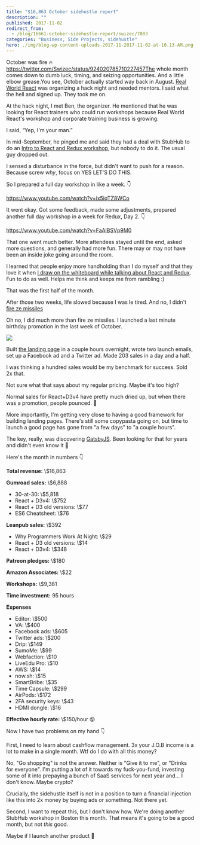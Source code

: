 ```yaml
---
title: "$16,863 October sidehustle report"
description: ""
published: 2017-11-02
redirect_from:
  - /blog/16661-october-sidehustle-report/swizec/7883
categories: "Business, Side Projects, sidehustle"
hero: ./img/blog-wp-content-uploads-2017-11-2017-11-02-at-10.13-AM.png
---
```


October was fire 🔥<https://twitter.com/Swizec/status/924020785710227457The> whole month comes down to dumb luck, timing, and seizing opportunities. And a little elbow grease.You see, October actually started way back in August. [Real World React](https://www.meetup.com/Real-World-React/events/242620292/) was organizing a hack night and needed mentors. I said what the hell and signed up. They took me on.

At the hack night, I met Ben, the organizer. He mentioned that he was looking for React trainers who could run workshops because Real World React's workshop and corporate training business is growing.

I said, “Yep, I'm your man.”

In mid-September, he pinged me and said they had a deal with StubHub to do an [Intro to React and Redux workshop](https://www.youtube.com/watch?v=ix5iqTZ8WCo), but nobody to do it. The usual guy dropped out.

I sensed a disturbance in the force, but didn't want to push for a reason. Because screw _why_, focus on YES LET'S DO THIS.

So I prepared a full day workshop in like a week. 👇

https://www.youtube.com/watch?v=ix5iqTZ8WCo

It went okay. Got some feedback, made some adjustments, prepared another full day workshop in a week for Redux, Day 2. 👇

https://www.youtube.com/watch?v=FaAlBSVp9M0

That one went much better. More attendees stayed until the end, asked more questions, and generally had more fun. There may or may not have been an inside joke going around the room.

I learned that people enjoy more handholding than I do myself and that they love it when [I draw on the whiteboard while talking about React and Redux](https://swizec.com/blog/teaching-stubhub-react-redux/swizec/7860). Fun to do as well. Helps me think and keeps me from rambling :)

That was the first half of the month.

After those two weeks, life slowed because I was le tired. And no, I didn't [fire ze missiles](https://www.youtube.com/watch?v=kCpjgl2baLs)

Oh no, I did much more than fire ze missiles. I launched a last minute birthday promotion in the last week of October.

![](./img/blog-wp-content-uploads-2017-11-2017-11-02-at-10.13-AM.png)

Built [the landing page](https://swizec.com/30) in a couple hours overnight, wrote two launch emails, set up a Facebook ad and a Twitter ad. Made 203 sales in a day and a half.

I was thinking a hundred sales would be my benchmark for success. Sold 2x that.

Not sure what that says about my regular pricing. Maybe it's too high?

Normal sales for React+D3v4 have pretty much dried up, but when there was a promotion, people pounced. 🤔

More importantly, I'm getting very close to having a good framework for building landing pages. There's still some copypasta going on, but time to launch a good page has gone from "a few days" to "a couple hours".

The key, really, was discovering [GatsbyJS](https://www.gatsbyjs.org/). Been looking for that for years and didn't even know it 🤙

Here's the month in numbers 👇

**Total revenue:** \\\$16,863

**Gumroad sales:** \\\$6,888

- 30-at-30: \\\$5,818
- React + D3v4: \\\$752
- React + D3 old versions: \\\$77
- ES6 Cheatsheet: \\\$76

**Leanpub sales:** \\\$392

- Why Programmers Work At Night: \\\$29
- React + D3 old versions: \\\$14
- React + D3v4: \\\$348

**Patreon pledges:** \\\$180

**Amazon Associates:** \\\$22

**Workshops:** \\\$9,381

**Time investment:** 95 hours

**Expenses**

- Editor: \\\$500
- VA: \\\$400
- Facebook ads: \\\$605
- Twitter ads: \\\$200
- Drip: \\\$149
- SumoMe: \\\$99
- Webfaction: \\\$10
- LiveEdu Pro: \\\$10
- AWS: \\\$14
- now.sh: \\\$15
- SmartBribe: \\\$35
- Time Capsule: \\\$299
- AirPods: \\\$172
- 2FA security keys: \\\$43
- HDMI dongle: \\\$16

**Effective hourly rate:** \\\$150/hour 😛

Now I have two problems on my hand 👇

First, I need to learn about cashflow management. 3x your J.O.B income is a lot to make in a single month. Wtf do I do with all this money?

No, "Go shopping" is not the answer. Neither is "Give it to me", or "Drinks for everyone". I'm putting a lot of it towards my fuck-you-fund, investing some of it into prepaying a bunch of SaaS services for next year and… I don't know. Maybe crypto?

Crucially, the sidehustle itself is not in a position to turn a financial injection like this into 2x money by buying ads or something. Not there yet.

Second, I want to repeat this, but I don't know how. We're doing another StubHub workshop in Boston this month. That means it's going to be a good month, but not _this_ good.

Maybe if I launch another product 🤔
